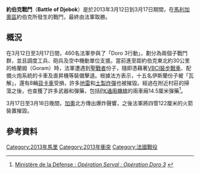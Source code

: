 {{infobox military conflict
|conflict= 約博克戰鬥
|partof= [[馬里北部衝突|馬里北部衝突]]
|date = 2013年3月12日–3月17日
|place = [[馬利|馬利]][[加奧區|加奧區]]約伯克
|result = 法軍勝利
|combatants_header=
|combatant1 = {{Flag|France}} 
|combatant2 = {{flagicon image|ShababFlag.svg}} 
|strength1 = 460名
|strength2 = 未知
|casualties1 = {{Flagicon|France}} 0
|casualties2 =40人陣亡<br>8輛貨卡車被摧毀<br>1輛摩托車被摧毀}}
{{Campaignbox 馬里北部衝突}}

'''約伯克戰鬥'''（'''Battle of Djebok'''）是於2013年3月12日到3月17日期間，在[[馬利|馬利]][[加奧區|加奧區]]約伯克所發生的戰鬥，最終由法軍取勝。

== 概況 ==
在3月12日至3月17日間，460名法軍參與了「Doro 3行動」，劃分為兩個子戰鬥群，並且調度工兵、砲兵及空中機動單位支援。當前進至距約伯克東北約30公里的格蘭姆（Goram）時，法軍遭遇到[[聖戰者|聖戰者]]份子，隨即憑藉著[[VBCI裝步戰車|VBCI裝步戰車]]、配備火炮系統的卡車及直昇機等裝備擊退。根據法方表示，十五名伊斯蘭份子被「瓦解」，還有8輛[[貨卡車|貨卡車]]受損，許多[[地雷|地雷]]和[[土製炸彈|土製炸彈]]也被摧毀。經過在附近村莊的掃蕩之後，也查獲了許多武器和彈藥，包括[[PK通用機槍|PK通用機槍]]的兩車廂14.5厘米彈藥<ref name="Défense200313">[http://www.defense.gouv.fr/operations/mali/actualite/operation-serval-operation-doro-3 Ministère de la Défense : ''Opération Serval : Opération Doro 3''] {{webarchive|url=https://web.archive.org/web/20130328151908/http://www.defense.gouv.fr/operations/mali/actualite/operation-serval-operation-doro-3 |date=2013-03-28 }}</ref>。

3月17日至3月18日晚間，[[加奧|加奧]]北方傳出爆炸聲響，之後法軍將四管122厘米的火箭裝置摧毀。

== 參考資料 ==
{{reflist}}

[[Category:2013年馬里|Category:2013年馬里]]
[[Category:2013年衝突|Category:2013年衝突]]
[[Category:法國戰役|Category:法國戰役]]

{{Mali-stub}}